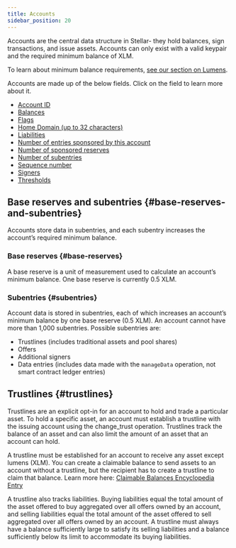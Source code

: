 ```yaml
---
title: Accounts
sidebar_position: 20
---
```


Accounts are the central data structure in Stellar- they hold balances, sign transactions, and issue assets. Accounts can only exist with a valid keypair and the required minimum balance of XLM.

To learn about minimum balance requirements, [see our section on Lumens](../lumens.mdx#minimum-balance).

Accounts are made up of the below fields. Click on the field to learn more about it.

- [Account ID](../../glossary.mdx#account-id)
- [Balances](../../glossary.mdx#balance)
- [Flags](../../glossary.mdx#flags)
- [Home Domain (up to 32 characters)](../../glossary.mdx#home-domain)
- [Liabilities](../../glossary.mdx#liability)
- [Number of entries sponsored by this account](../../encyclopedia/transactions-specialized/sponsored-reserves.mdx)
- [Number of sponsored reserves](../../encyclopedia/transactions-specialized/sponsored-reserves.mdx)
- [Number of subentries](./accounts.mdx#subentries)
- [Sequence number](../../glossary.mdx#sequence-number)
- [Signers](../../encyclopedia/security/signatures-multisig.mdx)
- [Thresholds](../../encyclopedia/security/signatures-multisig.mdx#thresholds)

## Base reserves and subentries {#base-reserves-and-subentries}

Accounts store data in subentries, and each subentry increases the account’s required minimum balance.

### Base reserves {#base-reserves}

A base reserve is a unit of measurement used to calculate an account’s minimum balance. One base reserve is currently 0.5 XLM.

### Subentries {#subentries}

Account data is stored in subentries, each of which increases an account’s minimum balance by one base reserve (0.5 XLM). An account cannot have more than 1,000 subentries. Possible subentries are:

- Trustlines (includes traditional assets and pool shares)
- Offers
- Additional signers
- Data entries (includes data made with the `manageData` operation, not smart contract ledger entries)

## Trustlines {#trustlines}

Trustlines are an explicit opt-in for an account to hold and trade a particular asset. To hold a specific asset, an account must establish a trustline with the issuing account using the change_trust operation. Trustlines track the balance of an asset and can also limit the amount of an asset that an account can hold.

A trustline must be established for an account to receive any asset except lumens (XLM). You can create a claimable balance to send assets to an account without a trustline, but the recipient has to create a trustline to claim that balance. Learn more here: [Claimable Balances Encyclopedia Entry](../../encyclopedia/transactions-specialized/claimable-balances.mdx)

A trustline also tracks liabilities. Buying liabilities equal the total amount of the asset offered to buy aggregated over all offers owned by an account, and selling liabilities equal the total amount of the asset offered to sell aggregated over all offers owned by an account. A trustline must always have a balance sufficiently large to satisfy its selling liabilities and a balance sufficiently below its limit to accommodate its buying liabilities.
